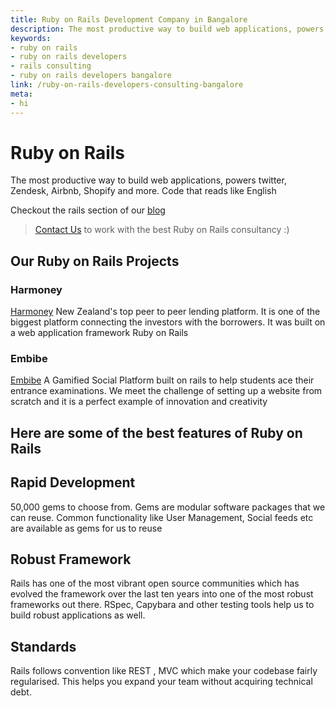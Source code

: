 ```yaml
---
title: Ruby on Rails Development Company in Bangalore
description: The most productive way to build web applications, powers twitter, Zendesk, Airbnb, Shopify and more. Code that reads like English
keywords:
- ruby on rails
- ruby on rails developers
- rails consulting
- ruby on rails developers bangalore
link: /ruby-on-rails-developers-consulting-bangalore
meta:
- hi
---
```


# Ruby on Rails

The most productive way to build web applications, powers twitter, Zendesk, Airbnb, Shopify and more. Code that reads like English

Checkout the rails section of our [blog](/tag/rails)

> [Contact Us](/contact) to work with the best Ruby on Rails consultancy :)

## Our Ruby on Rails Projects

### Harmoney
[Harmoney](/harmoney)  New Zealand's top peer to peer lending platform. It is one of the biggest platform connecting the investors with the borrowers. It was built on a web application framework Ruby on Rails

### Embibe
[Embibe](/embibe) A Gamified Social Platform built on rails to help students ace their entrance examinations. We meet the challenge of setting up a website from scratch and it is a perfect example of innovation and creativity

## Here are some of the best features of Ruby on Rails

## Rapid Development
50,000 gems to choose from. Gems are modular software packages that we can reuse. Common functionality like User Management, Social feeds etc are available as gems for us to reuse

## Robust Framework
Rails has one of the most vibrant open source communities which has evolved the framework over the last ten years into one of the most robust frameworks out there. RSpec, Capybara and other testing tools help us to build robust applications as well.

## Standards
Rails follows convention like REST , MVC which make your codebase fairly regularised. This helps you expand your team without acquiring technical debt.

